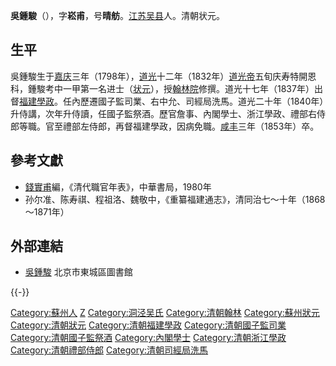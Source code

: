 '''吳鍾駿'''（{{bd|1798年||1853年|catIdx=Wu}}），字'''崧甫'''，号'''晴舫'''。[[江苏|江苏]][[吴县|吴县]]人。清朝状元。

==生平==
吳鍾駿生于[[嘉庆|嘉庆]]三年（1798年），[[道光|道光]]十二年（1832年）[[道光帝|道光帝]]五旬庆寿特開恩科，鍾駿考中一甲第一名进士（[[状元|状元]]），授[[翰林院|翰林院]]修撰。道光十七年（1837年）出督[[福建|福建]][[學政|學政]]。任內歷遷國子監司業、右中允、司經局洗馬。道光二十年（1840年）升侍講，次年升侍讀，任國子監祭酒。歷官詹事、內閣學士、浙江學政、禮部右侍郎等職。官至禮部左侍郎，再督福建學政，因病免職。[[咸丰|咸丰]]三年（1853年）卒。

==參考文獻==
{{refbegin}}
*[[錢實甫|錢實甫]]編，《清代職官年表》，中華書局，1980年
*孙尔准、陈寿祺、程祖洛、魏敬中，《重纂福建通志》，清同治七～十年（1868～1871年）
{{refend}}

==外部連結==
*[http://www.bjdclib.com/subdb/exam/examperson/200908/t20090819_22564.html 吳鍾駿]{{Wayback|url=http://www.bjdclib.com/subdb/exam/examperson/200908/t20090819_22564.html |date=20160304124316 }} 北京市東城區圖書館

{{-}}
{{start box}}
{{s-off}}
{{s-before|[[吳孝銘|吳孝銘]]}}
{{s-title|[[清朝福建學政列表|提督福建學政]]|<small>道光十七年八月初二丁未（1837年9月1日）任</small>}}
{{s-after|[[陶恩培|陶恩培]]}}
{{s-before|[[黃贊湯|黃贊湯]]}}
{{s-title|[[清朝福建學政列表|提督福建學政]]|<small>咸豐二年八月初六甲申（1852年9月19日）任<br>咸豐三年七月初三丙午（1853年8月7日）病免</small>}}
{{s-after|[[李聯琇|李聯琇]]}}
{{end box}}

{{道光十二年壬辰恩科殿試金榜}}

{{Authority control}}

{{DEFAULTSORT:Wu吳}}
[[Category:蘇州人|Category:蘇州人]]
[[Category:吳姓|Z]]
[[Category:洞泾吴氏|Category:洞泾吴氏]]
[[Category:清朝翰林|Category:清朝翰林]]
[[Category:蘇州狀元|Category:蘇州狀元]]
[[Category:清朝狀元|Category:清朝狀元]]
[[Category:清朝福建學政|Category:清朝福建學政]]
[[Category:清朝國子監司業|Category:清朝國子監司業]]
[[Category:清朝國子監祭酒|Category:清朝國子監祭酒]]
[[Category:內閣學士|Category:內閣學士]]
[[Category:清朝浙江學政|Category:清朝浙江學政]]
[[Category:清朝禮部侍郎|Category:清朝禮部侍郎]]
[[Category:清朝司經局洗馬|Category:清朝司經局洗馬]]